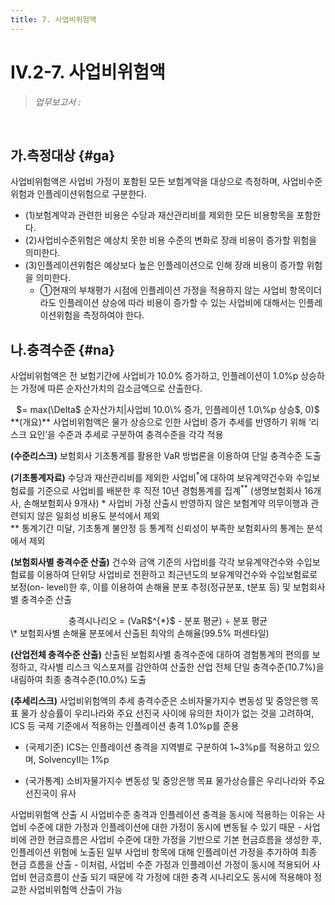 ```yaml
---
title: 7. 사업비위험액
---
```

# IV.2-7. 사업비위험액

> _업무보고서 :_ <OverlayDemo id ="AI724"/>
<br/>

## 가.측정대상 {#ga}
사업비위험액은 사업비 가정이 포함된 모든 보험계약을 대상으로 측정하며, 사업비수준위험과 인플레이션위험으로 구분한다.

- (1)보험계약과 관련한 비용은 수당과 재산관리비를 제외한 모든 비용항목을 포함한다.
- (2)사업비수준위험은 예상치 못한 비용 수준의 변화로 장래 비용이 증가할 위험을 의미한다.
- (3)인플레이션위험은 예상보다 높은 인플레이션으로 인해 장래 비용이 증가할 위험을 의미한다.
  - ①현재의 부채평가 시점에 인플레이션 가정을 적용하지 않는 사업비 항목이더라도 인플레이션 상승에 따라 비용이 증가할 수 있는 사업비에 대해서는 인플레이션위험을 측정하여야 한다.

## 나.충격수준 {#na}
사업비위험액은 전 보험기간에 사업비가 10.0% 증가하고, 인플레이션이 1.0%p 상승하는 가정에 따른 순자산가치의 감소금액으로 산출한다.

<Math>
사업비위험액
<center>
 $= max(\Delta$ 순자산가치|사업비 10.0\% 증가, 인플레이션 1.0\%p 상승$, 0)$
</center>
</Math>


<Accordion  activeIndex={[]}>
<AccordionTab header="사업비위험액의 충격수준 도출 근거">
**(개요)** 사업비위험액은 물가 상승으로 인한 사업비 증가 추세를 반영하기 위해 ‘리스크 요인’을 수준과 추세로 구분하여 충격수준을 각각 적용

**(수준리스크)** 보험회사 기초통계를 활용한 VaR 방법론을 이용하여 단일 충격수준 도출

**(기초통계자료)** 수당과 재산관리비를 제외한 사업비$^{*}$에 대하여 보유계약건수와 수입보험료를 기준으로 사업비를 배분한 후 직전 10년 경험통계를 집계$^{**}$ (생명보험회사 16개사, 손해보험회사 9개사)
  <Cmt>
  \* 사업비 가정 산출시 반영하지 않은 보험계약 의무이행과 관련되지 않은 일회성 비용도 분석에서 제외<br/>
  \** 통계기간 미달, 기초통계 불안정 등 통계적 신뢰성이 부족한 보험회사의 통계는 분석에서 제외
  </Cmt>

**(보험회사별 충격수준 산출)** 건수와 금액 기준의 사업비를 각각 보유계약건수와 수입보험료를 이용하여 단위당 사업비로 전환하고 최근년도의 보유계약건수와 수입보험료로 보정(on- level)한 후, 이를 이용하여 손해율 분포 추정(정규분포, t분포 등) 및 보험회사별 충격수준 산출

<center>
충격시나리오 = (VaR$^{*}$ - 분포 평균) ÷ 분포 평균
</center>
  <Cmt>
  \* 보험회사별 손해율 분포에서 산출된 최악의 손해율(99.5% 퍼센타일)
  </Cmt>

**(산업전체 충격수준 산출)** 산출된 보험회사별 충격수준에 대하여 경험통계의 편의를 보정하고, 각사별 리스크 익스포져를 감안하여 산출한 산업 전체 단일 충격수준(10.7%)을 내림하여 최종 충격수준(10.0%) 도출

**(추세리스크)** 사업비위험액의 추세 충격수준은 소비자물가지수 변동성 및 중앙은행 목표 물가 상승률이 우리나라와 주요 선진국 사이에 유의한 차이가 없는 것을 고려하여, ICS 등 국제 기준에서 적용하는 인플레이션 충격 1.0%p를 준용
- (국제기준) ICS는 인플레이션 충격을 지역별로 구분하여 1~3%p를 적용하고 있으며, SolvencyII는 1%p
  <CenterImg src ="/kics/427_1.png" caption="ICS의 사업비 인플레이션 충격수준"/>

- (국가통계) 소비자물가지수 변동성 및 중앙은행 목표 물가상승률은 우리나라와 주요 선진국이 유사
  <CenterImg src ="/kics/427_2.png" caption="한국 및 주요 선진국의 인플레이션 변동성 현황"/>

</AccordionTab>
<AccordionTab header="사업비위험액 산출시 사업비수준위험과 인플레이션위험을 동시에 반영하는 이유">
사업비위험액 산출 시 사업비수준 충격과 인플레이션 충격을 동시에 적용하는 이유는 사업비 수준에 대한 가정과 인플레이션에 대한 가정이 동시에 변동될 수 있기 때문
- 사업비에 관한 현금흐름은 사업비 수준에 대한 가정을 기반으로 기본 현금흐름을 생성한 후, 인플레이션 위험에 노출된 일부 사업비 항목에 대해 인플레이션 가정을 추가하여 최종 현금 흐름을 산출
- 이처럼, 사업비 수준 가정과 인플레이션 가정이 동시에 적용되어 사업비 현금흐름이 산출 되기 때문에 각 가정에 대한 충격 시나리오도 동시에 적용해야 정교한 사업비위험액 산출이 가능
</AccordionTab>
</Accordion>
